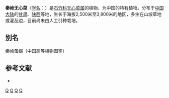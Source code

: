 {{Speciesbox
| taxon = Arenaria(植物) giraldii
| binomial_authority = (Diels) Mattf.
}}

'''秦岭无心菜'''（[[学名|学名]]：{{lang|la|''Arenaria giraldii''}}）是[[石竹科|石竹科]][[无心菜属|无心菜属]]的植物，为中国的特有植物。分布于[[中国大陆|中国大陆]]的[[甘肃|甘肃]]、[[陕西|陕西]]等地，生长于海拔2,500米至3,800米的地区，多生在山坡草地或灌丛边，目前尚未由人工引种栽培。

== 别名 ==
秦岭蚤缀（中国高等植物图鉴）

== 参考文献 ==
<div class="references-small">
* {{cite web| url =http://www.bioinfo.cn/db05/KmzwSpecies.php?action=view&id=3653| title =秦岭无心菜| work =《中国高等植物数据库全库》| publisher =中国科学院微生物研究所| author =昆明植物研究所| accessdate =2009-02-24| deadurl =yes| archiveurl =https://web.archive.org/web/20160305005414/http://www.bioinfo.cn/db05/KmzwSpecies.php?action=view&id=3653| archivedate =2016-03-05}}
</div>

{{Taxonbar}}
[[Category:无心菜属|Q]]
[[Category:中国特有植物|Q]]
[[Category:甘肃植物|Q]]
[[Category:陕西植物|Q]]